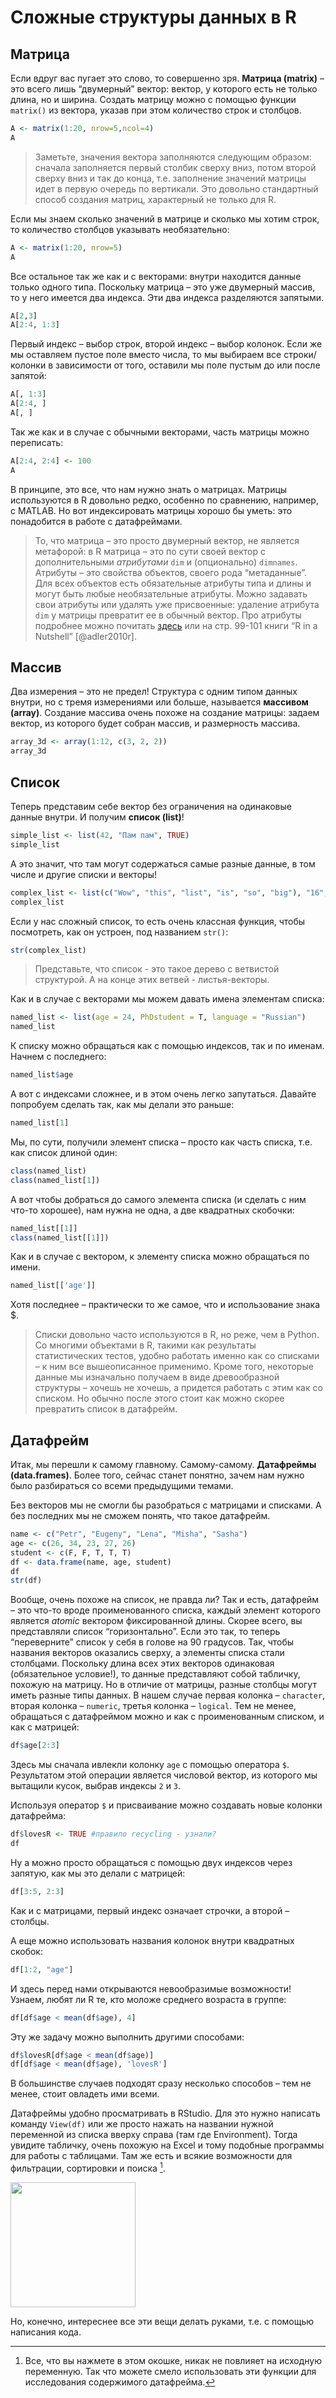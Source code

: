 # Сложные структуры данных в R {#sec-complex_structures}

## Матрица {#sec-matrix}

Если вдруг вас пугает это слово, то совершенно зря. **Матрица (matrix)** -- это всего лишь "двумерный" вектор: вектор, у которого есть не только длина, но и ширина. Создать матрицу можно с помощью функции `matrix()` из вектора, указав при этом количество строк и столбцов.

```r
A <- matrix(1:20, nrow=5,ncol=4)
A
```

> Заметьте, значения вектора заполняются следующим образом: сначала заполняется первый столбик сверху вниз, потом второй сверху вниз и так до конца, т.е. заполнение значений матрицы идет в первую очередь по вертикали. Это довольно стандартный способ создания матриц, характерный не только для R.

Если мы знаем сколько значений в матрице и сколько мы хотим строк, то количество столбцов указывать необязательно:

```r
A <- matrix(1:20, nrow=5)
A
```

Все остальное так же как и с векторами: внутри находится данные только одного типа. Поскольку матрица -- это уже двумерный массив, то у него имеется два индекса. Эти два индекса разделяются запятыми.

```r
A[2,3]
A[2:4, 1:3]
```

Первый индекс -- выбор строк, второй индекс -- выбор колонок. Если же мы оставляем пустое поле вместо числа, то мы выбираем все строки/колонки в зависимости от того, оставили мы поле пустым до или после запятой:

```r
A[, 1:3]
A[2:4, ]
A[, ]
```

Так же как и в случае с обычными векторами, часть матрицы можно переписать:

```r
A[2:4, 2:4] <- 100
A
```

В принципе, это все, что нам нужно знать о матрицах. Матрицы используются в R довольно редко, особенно по сравнению, например, с MATLAB. Но вот индексировать матрицы хорошо бы уметь: это понадобится в работе с датафреймами.

> То, что матрица -- это просто двумерный вектор, не является метафорой: в R матрица -- это по сути своей вектор с дополнительными *атрибутами* `dim` и (опционально) `dimnames`. Атрибуты -- это свойства объектов, своего рода "метаданные". Для всех объектов есть обязательные атрибуты типа и длины и могут быть любые необязательные атрибуты. Можно задавать свои атрибуты или удалять уже присвоенные: удаление атрибута `dim` у матрицы превратит ее в обычный вектор. Про атрибуты подробнее можно почитать [здесь](https://perso.esiee.fr/~courivad/R/06-objects.html) или на стр. 99-101 книги "R in a Nutshell" [@adler2010r].

## Массив {#sec-arrays}

Два измерения -- это не предел! Структура с одним типом данных внутри, но с тремя измерениями или больше, называется **массивом (array)**. Создание массива очень похоже на создание матрицы: задаем вектор, из которого будет собран массив, и размерность массива.

```r
array_3d <- array(1:12, c(3, 2, 2))
array_3d
```

## Список {#sec-list}

Теперь представим себе вектор без ограничения на одинаковые данные внутри. И получим **список (list)**!

```r
simple_list <- list(42, "Пам пам", TRUE)
simple_list
```

А это значит, что там могут содержаться самые разные данные, в том числе и другие списки и векторы!

```r
complex_list <- list(c("Wow", "this", "list", "is", "so", "big"), "16", simple_list)
complex_list
```

Если у нас сложный список, то есть очень классная функция, чтобы посмотреть, как он устроен, под названием `str()`:

```r
str(complex_list)
```

> Представьте, что список - это такое дерево с ветвистой структурой. А на конце этих ветвей - листья-векторы.

Как и в случае с векторами мы можем давать имена элементам списка:

```r
named_list <- list(age = 24, PhDstudent = T, language = "Russian")
named_list
```

К списку можно обращаться как с помощью индексов, так и по именам. Начнем с последнего:

```r
named_list$age
```

А вот с индексами сложнее, и в этом очень легко запутаться. Давайте попробуем сделать так, как мы делали это раньше:

```r
named_list[1]
```

Мы, по сути, получили элемент списка -- просто как часть списка, т.е. как список длиной один:

```r
class(named_list)
class(named_list[1])
```

А вот чтобы добраться до самого элемента списка (и сделать с ним что-то хорошее), нам нужна не одна, а две квадратных скобочки:

```r
named_list[[1]]
class(named_list[[1]])
```

Как и в случае с вектором, к элементу списка можно обращаться по имени.

```r
named_list[['age']]
```

Хотя последнее -- практически то же самое, что и использование знака \$.

> Списки довольно часто используются в R, но реже, чем в Python. Со многими объектами в R, такими как результаты статистических тестов, удобно работать именно как со списками -- к ним все вышеописанное применимо. Кроме того, некоторые данные мы изначально получаем в виде древообразной структуры -- хочешь не хочешь, а придется работать с этим как со списком. Но обычно после этого стоит как можно скорее превратить список в датафрейм.

## Датафрейм {#sec-df}

Итак, мы перешли к самому главному. Самому-самому. **Датафреймы (data.frames)**. Более того, сейчас станет понятно, зачем нам нужно было разбираться со всеми предыдущими темами.

Без векторов мы не смогли бы разобраться с матрицами и списками. А без последних мы не сможем понять, что такое датафрейм.

```r
name <- c("Petr", "Eugeny", "Lena", "Misha", "Sasha") 
age <- c(26, 34, 23, 27, 26) 
student <- c(F, F, T, T, T) 
df <- data.frame(name, age, student)  
df
str(df)
```

Вообще, очень похоже на список, не правда ли? Так и есть, датафрейм -- это что-то вроде проименованного списка, каждый элемент которого является *atomic* вектором фиксированной длины. Скорее всего, вы представляли список "горизонтально". Если это так, то теперь "переверните" список у себя в голове на 90 градусов. Так, чтобы названия векторов оказались сверху, а элементы списка стали столбцами. Поскольку длина всех этих векторов одинаковая (обязательное условие!), то данные представляют собой табличку, похожую на матрицу. Но в отличие от матрицы, разные столбцы могут иметь разные типы данных. В нашем случае первая колонка -- `character`, вторая колонка -- `numeric`, третья колонка -- `logical`. Тем не менее, обращаться с датафреймом можно и как с проименованным списком, и как с матрицей:

```r
df$age[2:3]
```

Здесь мы сначала ивлекли колонку `age` с помощью оператора `$`. Результатом этой операции является числовой вектор, из которого мы вытащили кусок, выбрав индексы `2` и `3`.

Используя оператор `$` и присваивание можно создавать новые колонки датафрейма:

```r
df$lovesR <- TRUE #правило recycling - узнали? 
df
```

Ну а можно просто обращаться с помощью двух индексов через запятую, как мы это делали с матрицей:

```r
df[3:5, 2:3]
```

Как и с матрицами, первый индекс означает строчки, а второй -- столбцы.

А еще можно использовать названия колонок внутри квадратных скобок:

```r
df[1:2, "age"]
```

И здесь перед нами открываются невообразимые возможности! Узнаем, любят ли R те, кто моложе среднего возраста в группе:

```r
df[df$age < mean(df$age), 4]
```

Эту же задачу можно выполнить другими способами:

```r
df$lovesR[df$age < mean(df$age)]
df[df$age < mean(df$age), 'lovesR']
```

В большинстве случаев подходят сразу несколько способов -- тем не менее, стоит овладеть ими всеми.

Датафреймы удобно просматривать в RStudio. Для это нужно написать команду `View(df)` или же просто нажать на названии нужной переменной из списка вверху справа (там где Environment). Тогда увидите табличку, очень похожую на Excel и тому подобные программы для работы с таблицами. Там же есть и всякие возможности для фильтрации, сортировки и поиска [^016-complex_structures-1].

[^016-complex_structures-1]: Все, что вы нажмете в этом окошке, никак не повлияет на исходную переменную. Так что можете смело использовать эти функции для исследования содержимого датафрейма.

![](images/View.png){width="200"}

Но, конечно, интереснее все эти вещи делать руками, т.е. с помощью написания кода.
